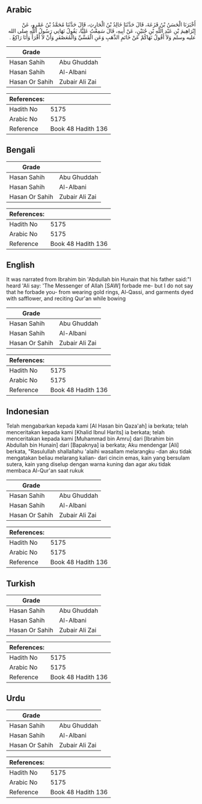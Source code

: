 ## Arabic


<div dir="rtl" lang="ar" style={{fontSize:'larger',backgroundColor:'#f8f9fa',padding:20}}>
أَخْبَرَنَا الْحَسَنُ بْنُ قَزَعَةَ، قَالَ حَدَّثَنَا خَالِدُ بْنُ الْحَارِثِ، قَالَ حَدَّثَنَا مُحَمَّدُ بْنُ عَمْرٍو، عَنْ إِبْرَاهِيمَ بْنِ عَبْدِ اللَّهِ بْنِ حُنَيْنٍ، عَنْ أَبِيهِ، قَالَ سَمِعْتُ عَلِيًّا، يَقُولُ نَهَانِي رَسُولُ اللَّهِ صلى الله عليه وسلم وَلاَ أَقُولُ نَهَاكُمْ عَنْ خَاتَمِ الذَّهَبِ وَعَنِ الْقَسِّيِّ وَالْمُعَصْفَرِ وَأَنْ لاَ أَقْرَأَ وَأَنَا رَاكِعٌ ‏.‏
</div>
<div style={{backgroundColor:'#f8f9fa',padding:20, marginBottom: 10}}><table> <thead> <tr> <th>Grade</th> <th></th> </tr> </thead> <tbody> <tr><td>Hasan Sahih</td><td>Abu Ghuddah</td></tr><tr><td>Hasan Sahih</td><td>Al-Albani</td></tr><tr><td>Hasan Or Sahih</td><td>Zubair Ali Zai</td></tr></tbody></table><table> <thead> <tr> <th>References:</th> <th></th> </tr> </thead> <tbody><tr><td>Hadith No</td><td>5175</td></tr><tr><td>Arabic No</td><td>5175</td></tr><tr><td>Reference</td><td>Book 48 Hadith 136</td></tr></tbody></table></div>

## Bengali


<div dir="ltr" lang="bn" style={{fontSize:'larger',backgroundColor:'#f8f9fa',padding:20}}>

</div>
<div style={{backgroundColor:'#f8f9fa',padding:20, marginBottom: 10}}><table> <thead> <tr> <th>Grade</th> <th></th> </tr> </thead> <tbody> <tr><td>Hasan Sahih</td><td>Abu Ghuddah</td></tr><tr><td>Hasan Sahih</td><td>Al-Albani</td></tr><tr><td>Hasan Or Sahih</td><td>Zubair Ali Zai</td></tr></tbody></table><table> <thead> <tr> <th>References:</th> <th></th> </tr> </thead> <tbody><tr><td>Hadith No</td><td>5175</td></tr><tr><td>Arabic No</td><td>5175</td></tr><tr><td>Reference</td><td>Book 48 Hadith 136</td></tr></tbody></table></div>

## English


<div dir="ltr" lang="en" style={{fontSize:'larger',backgroundColor:'#f8f9fa',padding:20}}>
It was narrated from Ibrahim bin 'Abdullah bin Hunain that his father said:"I heard 'Ali say: 'The Messenger of Allah [SAW] forbade me- but I do not say that he forbade you- from wearing gold rings, Al-Qassi, and garments dyed with safflower, and reciting Qur'an while bowing
</div>
<div style={{backgroundColor:'#f8f9fa',padding:20, marginBottom: 10}}><table> <thead> <tr> <th>Grade</th> <th></th> </tr> </thead> <tbody> <tr><td>Hasan Sahih</td><td>Abu Ghuddah</td></tr><tr><td>Hasan Sahih</td><td>Al-Albani</td></tr><tr><td>Hasan Or Sahih</td><td>Zubair Ali Zai</td></tr></tbody></table><table> <thead> <tr> <th>References:</th> <th></th> </tr> </thead> <tbody><tr><td>Hadith No</td><td>5175</td></tr><tr><td>Arabic No</td><td>5175</td></tr><tr><td>Reference</td><td>Book 48 Hadith 136</td></tr></tbody></table></div>

## Indonesian


<div dir="ltr" lang="id" style={{fontSize:'larger',backgroundColor:'#f8f9fa',padding:20}}>
Telah mengabarkan kepada kami [Al Hasan bin Qaza'ah] ia berkata; telah menceritakan kepada kami [Khalid Ibnul Harits] ia berkata; telah menceritakan kepada kami [Muhammad bin Amru] dari [Ibrahim bin Abdullah bin Hunain] dari [Bapaknya] ia berkata; Aku mendengar [Ali] berkata, "Rasulullah shallallahu 'alaihi wasallam melarangku -dan aku tidak mengatakan beliau melarang kalian- dari cincin emas, kain yang bersulam sutera, kain yang diselup dengan warna kuning dan agar aku tidak membaca Al-Qur'an saat rukuk
</div>
<div style={{backgroundColor:'#f8f9fa',padding:20, marginBottom: 10}}><table> <thead> <tr> <th>Grade</th> <th></th> </tr> </thead> <tbody> <tr><td>Hasan Sahih</td><td>Abu Ghuddah</td></tr><tr><td>Hasan Sahih</td><td>Al-Albani</td></tr><tr><td>Hasan Or Sahih</td><td>Zubair Ali Zai</td></tr></tbody></table><table> <thead> <tr> <th>References:</th> <th></th> </tr> </thead> <tbody><tr><td>Hadith No</td><td>5175</td></tr><tr><td>Arabic No</td><td>5175</td></tr><tr><td>Reference</td><td>Book 48 Hadith 136</td></tr></tbody></table></div>

## Turkish


<div dir="ltr" lang="tr" style={{fontSize:'larger',backgroundColor:'#f8f9fa',padding:20}}>

</div>
<div style={{backgroundColor:'#f8f9fa',padding:20, marginBottom: 10}}><table> <thead> <tr> <th>Grade</th> <th></th> </tr> </thead> <tbody> <tr><td>Hasan Sahih</td><td>Abu Ghuddah</td></tr><tr><td>Hasan Sahih</td><td>Al-Albani</td></tr><tr><td>Hasan Or Sahih</td><td>Zubair Ali Zai</td></tr></tbody></table><table> <thead> <tr> <th>References:</th> <th></th> </tr> </thead> <tbody><tr><td>Hadith No</td><td>5175</td></tr><tr><td>Arabic No</td><td>5175</td></tr><tr><td>Reference</td><td>Book 48 Hadith 136</td></tr></tbody></table></div>

## Urdu


<div dir="rtl" lang="ur" style={{fontSize:'larger',backgroundColor:'#f8f9fa',padding:20}}>

</div>
<div style={{backgroundColor:'#f8f9fa',padding:20, marginBottom: 10}}><table> <thead> <tr> <th>Grade</th> <th></th> </tr> </thead> <tbody> <tr><td>Hasan Sahih</td><td>Abu Ghuddah</td></tr><tr><td>Hasan Sahih</td><td>Al-Albani</td></tr><tr><td>Hasan Or Sahih</td><td>Zubair Ali Zai</td></tr></tbody></table><table> <thead> <tr> <th>References:</th> <th></th> </tr> </thead> <tbody><tr><td>Hadith No</td><td>5175</td></tr><tr><td>Arabic No</td><td>5175</td></tr><tr><td>Reference</td><td>Book 48 Hadith 136</td></tr></tbody></table></div>